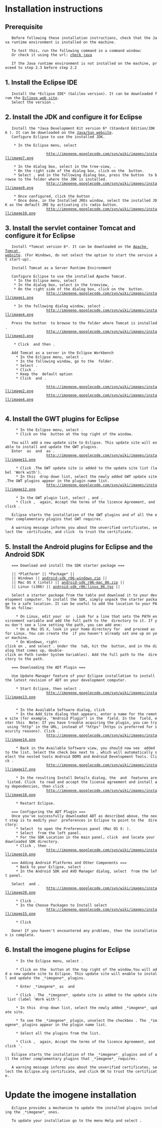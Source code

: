 = Installation instructions =



== Prerequisite ==

	Before following these installation instructions, check that the Java runtime environment is installed on the machine.
	
	To test this, run the following command in a command window: {{{ java -version }}}
	Or check it using the url: [http://www.java.com/fr/download/installed.jsp check java]
	
	If the Java runtime environment is not installed on the machine, proceed to step 2.3 before step 2.2

== 1. Install the Eclipse IDE ==

	Install the *Eclipse IDE* (Galileo version). It can be downloaded from the [http://www.eclipse.org/downloads/packages/release/galileo/sr2 Eclipse web site]. 
	Select the version {{{Eclipse IDE for Java EE Developers}}}.

== 2. Install the JDK and configure it for Eclipse ==
	Install the *Java Development Kit version 6* (Standard Edition/JDK 6 ). It can be downloaded on the [http://java.sun.com/javase/downloads/index.jsp Java/Sun website].
	Configure Eclipse to use the installed JDK.
	
	 * In the Eclipse menu, select {{{ Window/Preferences }}}
	
					http://imogene.googlecode.com/svn/wiki/images/install/image7.png
	
	 * In the dialog box, select in the tree-view, {{{  Java/Installed JREs }}}.
	 * On the right side of the dialog box, click on the {{{ Add }}} button.
	 * Select {{{ Standard VM }}}, and in the following dialog box, press the button {{{Directory}}} to browse to the folder where the JDK is installed.
					http://imogene.googlecode.com/svn/wiki/images/install/image9.png
	
	 * Once configured, click the button {{{Finish}}}. 
	 * Once done, in the Installed JREs window, select the installed JDK as the default JRE by activating its radio button.
					http://imogene.googlecode.com/svn/wiki/images/install/image10.png

== 3. Install the servlet container Tomcat and configure it for Eclipse ==

	Install *Tomcat version 6*. It can be downloaded on the [http://tomcat.apache.org/download-60.cgi Apache Tomcat website]. (For Windows, do not select the option to start the service at start-up).
	
	Install Tomcat as a Server Runtime Environment
	
	Configure Eclipse to use the installed Apache Tomcat.
	 * In the Eclipse menu, select {{{Window/Preferences}}}
	 * In the dialog box, select in the treeview, {{{Server/Runtime Environments}}}.
	 * On the right side of the dialog box, click on the {{{Add}}} button.
					http://imogene.googlecode.com/svn/wiki/images/install/image1.png
	
	 * In the following dialog window, select {{{Apache Tomcat v6,0}}}.
					http://imogene.googlecode.com/svn/wiki/images/install/image4.png
	
	Press the button {{{Browse}}} to browse to the folder where Tomcat is installed.
					http://imogene.googlecode.com/svn/wiki/images/install/image3.png
	
	 * Click {{{Finish}}} and then {{{OK}}}.
	
	Add Tomcat as a server in the Eclipse Workbench 
	  * In the Eclipse menu, select {{{ File/New/Other }}}.
	  * In the following window, go to the {{{Server}}} folder.
	  * Select {{{Server}}}.
	  * Click {{{Next}}}.
	  * Keep the {{{Tomcat v6,0 Server}}} default option
	  * Click {{{Next}}} and {{{Finish}}}.
	
					http://imogene.googlecode.com/svn/wiki/images/install/image2.png
					http://imogene.googlecode.com/svn/wiki/images/install/image4.png
  
== 4. Install the GWT plugins for Eclipse ==
	  * In the Eclipse menu, select {{{Help/Install New software...}}}.
	  * Click on the {{{Add}}} button at the top right of the window.
	
	You will add a new update site to Eclipse. This update site will enable to install and update the GWT plugins.
	Enter {{{GWT}}} as {{{Name}}} and {{{http://dl.google.com/eclipse/plugin/3.5}}} as {{{Location}}}.
					http://imogene.googlecode.com/svn/wiki/images/install/image11.png
	
	  * Click {{{OK}}}.The GWT update site is added to the update site list (label 'Work with').
	  * In this {{{Work with}}} drop down list, select the newly added GWT update site.The GWT plugins appear in the plugin name list.
					http://imogene.googlecode.com/svn/wiki/images/install/image12.png
	
	  * In the GWT plugin list, select {{{Google Plugin for Eclipse}}}, and {{{Google Web Toolkit SDK}}}.
	  * Click {{{Next}}}, {{{Next}}} again, Accept the terms of the licence Agreement, and click {{{Finish}}}.
	
	Eclipse starts the installation of the GWT plugins and of all the other complementary plugins that GWT requires.
	
	A warning message informs you about the unverified certificates, select the {{{Eclipse.org}}} certificate, and click {{{OK}}} to trust the certificate.

== 5. Install the Android plugins for Eclipse and the Android SDK ==
	=== Download and install the SDK starter package ===
	
	|| *Platform* || *Package* ||
	|| Windows || [http://developer.android.com/sdk/download.html?v=android-sdk_r06-windows.zip android-sdk_r06-windows.zip] ||
	|| Mac OS X (intel) || [http://developer.android.com/sdk/download.html?v=android-sdk_r06-mac_86.zip android-sdk_r06-mac_86.zip] ||
	|| Linux (i386) || [http://developer.android.com/sdk/download.html?v=android-sdk_r06-linux_86.tgz android-sdk_r06-linux_86.tgz] ||
	
	Select a starter package from the table and download it to your development computer. To install the SDK, simply unpack the starter package to a safe location. It can be useful to add the location to your PATH as follow:
	
	  * On Linux, edit your {{{~/.bash_profile}}} or {{{~/.bashrc file}}}. Look for a line that sets the PATH environment variable and add the full path to the {{{tools/}}} directory to it. If you don't see a line setting the path, you can add one: {{{export PATH=${PATH}:<your_sdk_dir>/tools}}} 
	  * On a Mac OS X, look in your home directory for {{{.bash_profile}}} and proceed as for Linux. You can create the {{{.bash_profile}}} if you haven't already set one up on your machine.
	  * On Windows, right-click on {{{My Computer}}}, and select {{{Properties}}}. Under the {{{Advanced}}} tab, hit the {{{Environment Variables}}} button, and in the dialog that comes up, double-click on Path (under System Variables). Add the full path to the {{{tools/}}} directory to the path.
	
	=== Downloading the ADT Plugin ===
	
	Use Update Manager feature of your Eclipse installation to install the latest revision of ADT on your development computer. 
	
	  * Start Eclipse, then select {{{Help > Install New Software}}}.
					http://imogene.googlecode.com/svn/wiki/images/install/image13.png
	
	
	  * In the Available Software dialog, click {{{Add....}}}
	  * In the Add Site dialog that appears, enter a name for the remote site (for example, "Android Plugin") in the {{{Name}}} field. In the {{{Location}}} field, enter this {{{URL:https://dl-ssl.google.com/android/eclipse/}}} Note: If you have trouble acquiring the plugin, you can try using "http" in the URL, instead of "https" (https is preferred for security reasons). Click {{{OK}}}.
					http://imogene.googlecode.com/svn/wiki/images/install/image14.png
	
	  * Back in the Available Software view, you should now see {{{Developer Tools}}} added to the list. Select the check box next to {{{Developer Tools}}}, which will automatically select the nested tools Android DDMS and Android Development Tools. Click {{{Next}}}.
					http://imogene.googlecode.com/svn/wiki/images/install/image17.png
	
	  * In the resulting Install Details dialog, the {{{Android DDMS}}} and {{{Android Development Tools}}} features are listed. Click {{{Next}}} to read and accept the license agreement and install any dependencies, then click {{{Finish}}}.
					http://imogene.googlecode.com/svn/wiki/images/install/image18.png
	
	  * Restart Eclipse.
	  
	=== Configuring the ADT Plugin ===
	Once you've successfully downloaded ADT as described above, the next step is to modify your {{{ADT}}} preferences in Eclipse to point to the {{{Android SDK}}} directory: 
	  * Select {{{Window > Preferences...}}} to open the Preferences panel (Mac OS X: {{{Eclipse > Preferences}}}). 
	  * Select {{{Android}}} from the left panel. 
	  * For the SDK Location in the main panel, click {{{Browse...}}} and locate your downloaded SDK directory. 
	  * Click {{{Apply}}}, then {{{OK}}}. 
					http://imogene.googlecode.com/svn/wiki/images/install/image19.png
	
	=== Adding Android Platforms and Other Components ===
	  * Back to your Eclipse, select {{{Window > Android SDK and AVD Manager}}}.
	  * In the Android SDK and AVD Manager dialog, select {{{Available Packages}}} from the left panel.
	  
	Select {{{SDK Platform Android X.X, API X revision X}}} and {{{Google APIs by Google Inc, Android API X, revision X}}}.
					http://imogene.googlecode.com/svn/wiki/images/install/image20.png
	
	  * Click {{{Install Selected}}}.
	  * In the Choose Packages to Install select {{{Accept All}}}
					http://imogene.googlecode.com/svn/wiki/images/install/image15.png
	
	  * Click {{{Install}}}
	
	Done! If you haven't encountered any problems, then the installation is complete.

== 6. Install the imogene plugins for Eclipse ==

	  * In the Eclipse menu, select {{{Help/Install New software...}}}.
	  
	  * Click on the {{{Add}}} button at the top right of the window.You will add a new update site to Eclipse. This update site will enable to install and update the _*imogene*_ plugins.
	  
	  * Enter _*imogene*_ as {{{Name}}} and {{{http://unhcr.i-mogene.org/update}}} 
	
	  * Click {{{OK}}}. The _*imogene*_ update site is added to the update site list (label 'Work with').
	 
	  * In this {{{Work with}}} drop down list, select the newly added _*imogene*_ update site.
	  
	  * To see the _*imogene*_ plugin, unselect the checkbox {{{group Items by Category}}}. The _*imogene*_ plugins appear in the plugin name list.
	  
	  * Select all the plugins from the list.
	 
	  * Click {{{Next}}}, {{{Next}}} again, Accept the terms of the licence Agreement, and click {{{Finish}}}'.
	
	Eclipse starts the installation of the _*imogene*_ plugins and of all the other complementary plugins that _*imogene*_ requires.
	
	A warning message informs you about the unverified certificates, select the Eclipse.org certificate, and click OK to trust the certificate.

= Update the imogene installation =
	Eclipse provides a mechanism to update the installed plugins including the _*imogene*_ ones.
	
	To update your installation go to the menu Help and select {{{Check for updates}}}.